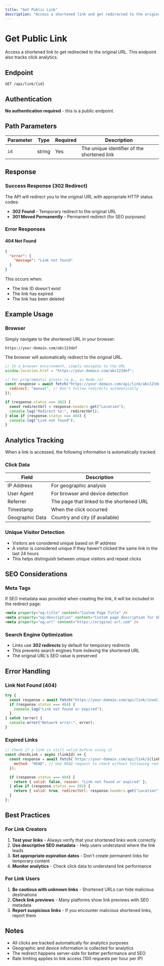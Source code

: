 ```yaml
---
title: "Get Public Link"
description: "Access a shortened link and get redirected to the original URL"
---
```


# Get Public Link

Access a shortened link to get redirected to the original URL. This endpoint also tracks click analytics.

## Endpoint

```
GET /api/link/{id}
```

## Authentication

**No authentication required** - this is a public endpoint.

## Path Parameters

| Parameter | Type   | Required | Description                                 |
| --------- | ------ | -------- | ------------------------------------------- |
| `id`      | string | Yes      | The unique identifier of the shortened link |

## Response

### Success Response (302 Redirect)

The API will redirect you to the original URL with appropriate HTTP status codes:

- **302 Found** - Temporary redirect to the original URL
- **301 Moved Permanently** - Permanent redirect (for SEO purposes)

### Error Responses

#### 404 Not Found

```json
{
  "error": {
    "message": "Link not found"
  }
}
```

This occurs when:

- The link ID doesn't exist
- The link has expired
- The link has been deleted

## Example Usage

### Browser

Simply navigate to the shortened URL in your browser:

```
https://your-domain.com/abc123def
```

The browser will automatically redirect to the original URL.

```javascript
// In a browser environment, simply navigate to the URL
window.location.href = "https://your-domain.com/abc123def";

// For programmatic access (e.g., in Node.js)
const response = await fetch("https://your-domain.com/api/link/abc123def", {
  redirect: "manual", // Don't follow redirects automatically
});

if (response.status === 302) {
  const redirectUrl = response.headers.get("Location");
  console.log("Redirect to:", redirectUrl);
} else if (response.status === 404) {
  console.log("Link not found");
}
```

## Analytics Tracking

When a link is accessed, the following information is automatically tracked:

### Click Data

| Field | Description
| --- | --- |
| IP Address | For geographic analysis 
| User Agent | For browser and device detection 
| Referrer | The page that linked to the shortened URL 
| Timestamp | When the click occurred 
| Geographic Data | Country and city (if available) 

### Unique Visitor Detection

- Visitors are considered unique based on IP address
- A visitor is considered unique if they haven't clicked the same link in the last 24 hours
- This helps distinguish between unique visitors and repeat clicks

## SEO Considerations

### Meta Tags

If SEO metadata was provided when creating the link, it will be included in the redirect page:

```html
<meta property="og:title" content="Custom Page Title" />
<meta property="og:description" content="Custom page description for SEO" />
<meta property="og:url" content="https://original-url.com" />
```

### Search Engine Optimization

- Links use **302 redirects** by default for temporary redirects
- This prevents search engines from indexing the shortened URL
- The original URL's SEO value is preserved

## Error Handling

### Link Not Found (404)

```javascript
try {
  const response = await fetch("https://your-domain.com/api/link/invalid-id");
  if (response.status === 404) {
    console.log("Link not found or expired");
  }
} catch (error) {
  console.error("Network error:", error);
}
```

### Expired Links

```javascript
// Check if a link is still valid before using it
const checkLink = async (linkId) => {
  const response = await fetch(`https://your-domain.com/api/link/${linkId}`, {
    method: "HEAD", // Use HEAD request to check without following redirect
  });

  if (response.status === 404) {
    return { valid: false, reason: "Link not found or expired" };
  } else if (response.status === 302) {
    return { valid: true, redirectUrl: response.headers.get("Location") };
  }
};
```

## Best Practices

### For Link Creators

1. **Test your links** - Always verify that your shortened links work correctly
2. **Use descriptive SEO metadata** - Help users understand where the link leads
3. **Set appropriate expiration dates** - Don't create permanent links for temporary content
4. **Monitor analytics** - Check click data to understand link performance

### For Link Users

1. **Be cautious with unknown links** - Shortened URLs can hide malicious destinations
2. **Check link previews** - Many platforms show link previews with SEO metadata
3. **Report suspicious links** - If you encounter malicious shortened links, report them

## Notes

- All clicks are tracked automatically for analytics purposes
- Geographic and device information is collected for analytics
- The redirect happens server-side for better performance and SEO
- Rate limiting applies to link access (100 requests per hour per IP)
